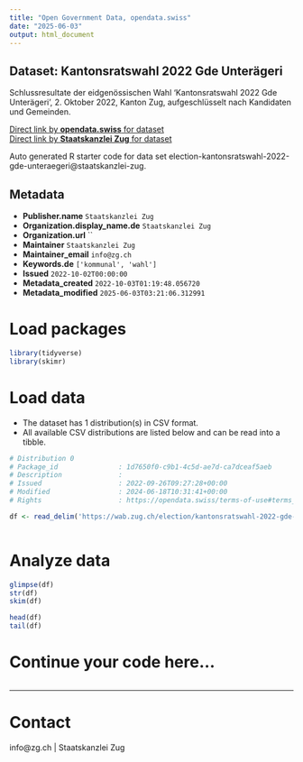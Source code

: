 ```yaml
---
title: "Open Government Data, opendata.swiss"
date: "2025-06-03"
output: html_document
---
```


## Dataset: Kantonsratswahl 2022 Gde Unterägeri

Schlussresultate der eidgenössischen Wahl 'Kantonsratswahl 2022 Gde Unterägeri', 2. Oktober 2022, Kanton Zug, aufgeschlüsselt nach Kandidaten und Gemeinden.

[Direct link by **opendata.swiss** for dataset](https://opendata.swiss/de/dataset/kantonsratswahl-2022-gde-unterageri)<br>
[Direct link by **Staatskanzlei Zug** for dataset](https://wab.zug.ch/election/kantonsratswahl-2022-gde-unteraegeri/data)

Auto generated R starter code for data set election-kantonsratswahl-2022-gde-unteraegeri@staatskanzlei-zug.

## Metadata

- **Publisher.name** `Staatskanzlei Zug`
- **Organization.display_name.de** `Staatskanzlei Zug`
- **Organization.url** ``
- **Maintainer** `Staatskanzlei Zug`
- **Maintainer_email** `info@zg.ch`
- **Keywords.de** `['kommunal', 'wahl']`
- **Issued** `2022-10-02T00:00:00`
- **Metadata_created** `2022-10-03T01:19:48.056720`
- **Metadata_modified** `2025-06-03T03:21:06.312991`


# Load packages

```r

library(tidyverse)
library(skimr)

```

# Load data

-   The dataset has 1 distribution(s) in CSV format.
-   All available CSV distributions are listed below and can be read into a tibble.

```r

# Distribution 0
# Package_id               : 1d7650f0-c9b1-4c5d-ae7d-ca7dceaf5aeb
# Description              : 
# Issued                   : 2022-09-26T09:27:28+00:00
# Modified                 : 2024-06-18T10:31:41+00:00
# Rights                   : https://opendata.swiss/terms-of-use#terms_by

df <- read_delim('https://wab.zug.ch/election/kantonsratswahl-2022-gde-unteraegeri/data-csv')



```

# Analyze data

```r

glimpse(df)
str(df)
skim(df)

head(df)
tail(df)

```

# Continue your code here...

```r

```

------------------------------------------------------------------------

# Contact

info@zg.ch | Staatskanzlei Zug
